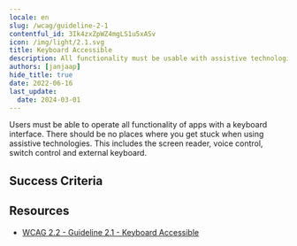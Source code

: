 ```yaml
---
locale: en
slug: /wcag/guideline-2-1
contentful_id: 3Ik4zxZpWZ4mgLS1u5xASv
icon: /img/light/2.1.svg
title: Keyboard Accessible
description: All functionality must be usable with assistive technologies.
authors: [janjaap]
hide_title: true
date: 2022-06-16
last_update:
  date: 2024-03-01
---
```


<Hero
  title="Keyboard Accessible"
  image="/img/light/2.1.svg"
  alt="WCAG 2.1 - Logo"
  prefix="Guideline 2.1"
/>

Users must be able to operate all functionality of apps with a keyboard interface. There should be no places where you get stuck when using assistive technologies. This includes the screen reader, voice control, switch control and external keyboard.

## Success Criteria

<LinkList title="Success Criteria" isHighlighted={true}>
  <LinkListItem
    url="/en/guidelines/wcag/success-criterion-2-1-1"
    title="Success Criterion 2.1.1 - Keyboard"
    appearance="link"
    label="Keyboard"
    description="Ensure that all functionality in the app can be used with assistive technologies."
    image="/img/light/2.1.1.svg"
    alt="WCAG 2.1.1 - Logo"
  />
  <LinkListItem
    url="/en/guidelines/wcag/success-criterion-2-1-2"
    title="Success Criterion 2.1.2 - No Keyboard Trap"
    appearance="link"
    label="No Keyboard Trap"
    description="Ensure users of assistive technologies can't get stuck anywhere in the app."
    image="/img/light/2.1.2.svg"
    alt="WCAG 2.1.2 - Logo"
  />
  <LinkListItem
    url="/en/guidelines/wcag/success-criterion-2-1-3"
    title="Success Criterion 2.1.3 - Keyboard (No Exception)"
    appearance="link"
    label="Keyboard (No Exception)"
    description="All functionality of the content must be operable through a keyboard interface without requiring specific timings for individual keystrokes."
    image="/img/light/2.1.3.svg"
    alt="WCAG 2.1.3 icon"
  />
  <LinkListItem
    url="/en/guidelines/wcag/success-criterion-2-1-4"
    title="Success Criterion 2.1.4 - Character Key Shortcuts"
    appearance="link"
    label="Character Key Shortcuts"
    description="Ensure that shortcuts cannot be accidentally activated when using assistive technologies."
    image="/img/light/2.1.4.svg"
    alt="WCAG 2.1.4 - Logo"
  />
</LinkList>

## Resources

- [WCAG 2.2 - Guideline 2.1 - Keyboard Accessible](https://www.w3.org/TR/WCAG22/#keyboard-accessible)
